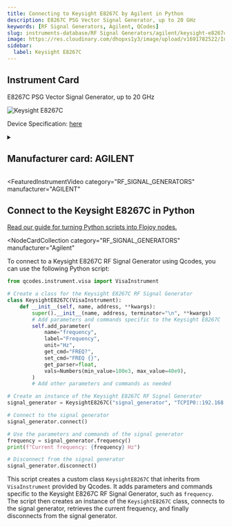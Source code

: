 ```yaml
---
title: Connecting to Keysight E8267C by Agilent in Python
description: E8267C PSG Vector Signal Generator, up to 20 GHz
keywords: [RF Signal Generators, Agilent, QCodes]
slug: instruments-database/RF Signal Generators/agilent/keysight-e8267c
image: https://res.cloudinary.com/dhopxs1y3/image/upload/v1691782522/Instruments/RF%20Signal%20Generator/Keysight-E8267C/Keysight-E8267C.webp
sidebar:
  label: Keysight E8267C
---
```



## Instrument Card

E8267C PSG Vector Signal Generator, up to 20 GHz

![Keysight E8267C](https://res.cloudinary.com/dhopxs1y3/image/upload/v1691782522/Instruments/RF%20Signal%20Generator/Keysight-E8267C/Keysight-E8267C.webp)

Device Specification: [here](/instruments-database/all-instruments)

<details style={{ marginTop: "15px"}}>
<summary><h2 style={{display:'inline'}}>Manufacturer card: AGILENT</h2></summary>

![AGILENT](https://res.cloudinary.com/dhopxs1y3/image/upload/v1692126006/Instruments/Vendor%20Logos/Agilent.png)

Keysight Technologies, or Keysight, is an American company that manufactures electronics test and measurement equipment and software

- Headquarters: USA
- Yearly Revenue (millions, USD): 5420
- Vendor Website: [here](https://www.keysight.com/us/en/home.html)

</details>


<FeaturedInstrumentVideo
  category="RF_SIGNAL_GENERATORS"
  manufacturer="AGILENT"
></FeaturedInstrumentVideo>

## Connect to the Keysight E8267C in Python

[Read our guide for turning Python scripts into Flojoy nodes.](https://docs.flojoy.ai/contribution/blocks/custom-flojoy-block/)


<Tabs>
<TabItem value="Flojoy" label="Flojoy" className="flojoy-instrument-tabs">

<NodeCardCollection
  category="RF_SIGNAL_GENERATORS"
  manufacturer="Agilent"
></NodeCardCollection>

</TabItem>
<TabItem value="QCodes" label="QCodes">

To connect to a Keysight E8267C RF Signal Generator using Qcodes, you can use the following Python script:

```python
from qcodes.instrument.visa import VisaInstrument

# Create a class for the Keysight E8267C RF Signal Generator
class KeysightE8267C(VisaInstrument):
    def __init__(self, name, address, **kwargs):
        super().__init__(name, address, terminator="\n", **kwargs)
        # Add parameters and commands specific to the Keysight E8267C
        self.add_parameter(
            name="frequency",
            label="Frequency",
            unit="Hz",
            get_cmd="FREQ?",
            set_cmd="FREQ {}",
            get_parser=float,
            vals=Numbers(min_value=100e3, max_value=40e9),
        )
        # Add other parameters and commands as needed

# Create an instance of the Keysight E8267C RF Signal Generator
signal_generator = KeysightE8267C("signal_generator", "TCPIP0::192.168.1.1::INSTR")

# Connect to the signal generator
signal_generator.connect()

# Use the parameters and commands of the signal generator
frequency = signal_generator.frequency()
print(f"Current frequency: {frequency} Hz")

# Disconnect from the signal generator
signal_generator.disconnect()
```

This script creates a custom class `KeysightE8267C` that inherits from `VisaInstrument` provided by Qcodes. It adds parameters and commands specific to the Keysight E8267C RF Signal Generator, such as `frequency`. The script then creates an instance of the `KeysightE8267C` class, connects to the signal generator, retrieves the current frequency, and finally disconnects from the signal generator.

</TabItem>
</Tabs>
